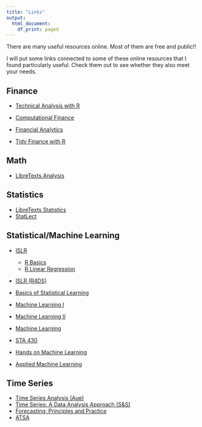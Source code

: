 ```yaml
---
title: "Links"
output: 
  html_document:
    df_print: paged
---
```


There are many useful resources online. Most of them are free and public!!

I will put some links connected to some of these online resources that I found particularly useful. Check them out to see whether they also meet your needs.

## Finance

* [Technical Analysis with R](https://bookdown.org/kochiuyu/technical-analysis-with-r-second-edition2/)

* [Computational Finance](https://bookdown.org/compfinezbook/introcompfinr/)

* [Financial Analytics](https://bookdown.org/wfoote01/faur/)

* [Tidy Finance with R](https://www.tidy-finance.org)

## Math 

* [LibreTexts Analysis](https://math.libretexts.org/Bookshelves/Analysis)

## Statistics 

* [LibreTexts Statistics](https://stats.libretexts.org)
* [StatLect](https://www.statlect.com/glossary/)

## Statistical/Machine Learning

* [ISLR](https://www.statlearning.com)
  * [R Basics](content/ISLR/Ch2-statlearn-lab.html)
  * [R Linear Regression](content/ISLR/Ch3-linreg-lab.html)
* [ISLR (R4DS)](https://r4ds.github.io/bookclub-islr/)
* [Basics of Statistical Learning](https://statisticallearning.org)

* [Machine Learning I](https://bookdown.org/hailiangdu80/Machine_Learning_and_Neural_Networks/)
* [Machine Learning II](https://bookdown.org/hailiangdu/Lecture_notes/)
* [Machine Learning](https://bookdown.org/ssjackson300/Machine-Learning-Lecture-Notes/)
* [STA 430](http://campus.murraystate.edu/academic/faculty/cmecklin/STA430/_book/)
* [Hands on Machine Learning](https://bradleyboehmke.github.io/HOML/)
* [Applied Machine Learning](https://dionysus.psych.wisc.edu/iaml/)

## Time Series 

* [Time Series Analysis (Aue)](https://stats.libretexts.org/Bookshelves/Advanced_Statistics/Time_Series_Analysis_(Aue))
* [Time Series: A Data Analysis Approach (S&S)](https://www.stat.pitt.edu/stoffer/tsda/)
* [Forecasting: Principles and Practice](https://otexts.com/fpp3/)
* [ATSA](https://atsa-es.github.io/atsa/index.html)



